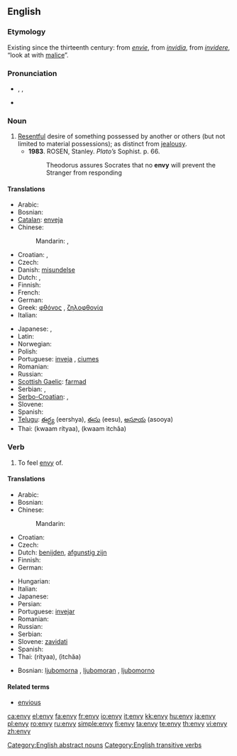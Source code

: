 ==English==

===Etymology===
Existing since the thirteenth century: from {{etyl|fro}} ''[[envie#French|envie]]'', from {{etyl|la}} ''[[invidia#Latin|invidia]]'', from ''[[invidere#Latin|invidere]]'', “look at with [[malice]]”.

===Pronunciation===
* {{a|UK}} {{enPR|ĕn'vē}}, {{IPA|/ˈɛnviː/}}, {{SAMPA|/"Envi:/}}
* {{audio|En-us-envy.ogg|Audio (US)}}

===Noun===
{{en-noun|envies|-}}

# [[resentful|Resentful]] desire of something possessed by another or others (but not limited to material possessions); as distinct from [[jealousy]].
#* '''1983'''.  ROSEN, Stanley.  ''Plato’s'' Sophist.  p. 66.
#*: Theodorus assures Socrates that no '''envy''' will prevent the Stranger from responding

====Translations====
{{trans-top|envy}}
* Arabic: {{t|ar|حسد|m|tr=Hasad}}
* Bosnian: {{t-|bs|ljubomora|f}}
* [[Catalan]]: [[enveja]] {{f}}
* Chinese:
*: Mandarin: {{t|zh|妒嫉|tr=dùjí|sc=Hani}},  {{t|zh|羡慕|tr=xiànmù|sc=Hani}}
* Croatian: {{t-|hr|zavist|f|alt=závist}}, {{t-|hr|ljubomora|f|alt=ljubòmora}}
* Czech: {{t-|cs|závist|f}}
* Danish: [[misundelse]]
* Dutch: {{t+|nl|afgunst|f}}, {{t+|nl|nijd|m|alt=nĳd}}
* Finnish: {{t-|fi|kateus|m}}
* French: {{t+|fr|envie|f}}
* German: {{t+|de|Neid|m}}
* Greek: [[φθόνος]] {{m}}, [[ζηλοφθονία]] {{f}}
* Italian: {{t+|it|invidia|f}}
{{trans-mid}}
* Japanese: {{t|ja|嫉妬|tr=しっと, shitto}},  {{t|ja|ねたみ|tr=netami}}
* Latin: {{t-|la|invidia|f}}
* Norwegian: {{t+|no|misunnelse}}
* Polish: {{t+|pl|zazdrość|f}}
* Portuguese: [[inveja]] {{f}}, [[ciumes]] {{m}}
* Romanian: {{t-|ro|invidie|f}}
* Russian: {{t|ru|зависть|f|tr=závist’|sc=Cyrl}}
* [[Scottish Gaelic]]: [[farmad]] {{m}}
* Serbian: {{t-|sr|zavist}}, {{t-|sr|ljubomora}}
* [[Serbo-Croatian]]: {{t|sh|zavist f}},  {{t|sh|jal m}}
* Slovene: {{t-|sl|zavist|f}}
* Spanish: {{t-|es|envidia|f}}
* [[Telugu]]: [[ఈర్ష్య]] (eershya), [[ఈసు]] (eesu), [[అసూయ]] (asooya)
* Thai: {{Thai|[[ความริษยา]]}} (kwaam rítyaa), {{Thai|[[ความอิจฉา]]}} (kwaam ìtchăa)
{{trans-bottom}}

===Verb===
{{en-verb|env|i|ed}}

# To feel [[envy]] of.

====Translations====
{{trans-top|to envy}}
* Arabic: {{t|ar|غبط|m|tr=ghábaTa|sc=Arab}}
* Bosnian: {{t-|bs|zavidjeti}}
* Chinese:
*: Mandarin: {{t|zh|羡慕|tr=xiànmù|sc=Hani}}
* Croatian: {{t-|hr|zavidjeti|alt=závidjeti}}
* Czech: {{t-|cs|závidět}}
* Dutch: [[benijden|benĳden]], [[afgunstig zijn|afgunstig zĳn]]
* Finnish: {{t-|fi|kadehtia}}
* German: {{t+|de|beneiden}}
{{trans-mid}}
* Hungarian: {{t+|hu|irigyel}}
* Italian: {{t+|it|invidiare}}
* Japanese: {{t|ja|羨む|tr=うらやむ, urayamu|sc=Jpan}}
* Persian: {{fa-Arab|[[حسادت ورزیدن]]}}
* Portuguese: [[invejar]]
* Romanian: {{t+|ro|invidia}}
* Russian: {{t|ru|завидовать|tr=zavídovat’|sc=Cyrl}}
* Serbian: {{t|sr|zavideti}}
* Slovene: [[zavidati]]
* Spanish: {{t-|es|envidiar}}
* Thai: {{Thai|[[ริษยา]]}} (rítyaa), {{Thai|[[อิจฉา]]}} (ìtchăa)
{{trans-bottom}}

{{checktrans-top}}
* Bosnian: [[ljubomorna]] {{f}}, [[ljubomoran]] {{m}}, [[ljubomorno]] {{n}}
{{checktrans-bottom}}

====Related terms====
* [[envious]]

[[Category:English abstract nouns]]
[[Category:English transitive verbs]]

[[ca:envy]]
[[el:envy]]
[[fa:envy]]
[[fr:envy]]
[[io:envy]]
[[it:envy]]
[[kk:envy]]
[[hu:envy]]
[[ja:envy]]
[[pl:envy]]
[[ro:envy]]
[[ru:envy]]
[[simple:envy]]
[[fi:envy]]
[[ta:envy]]
[[te:envy]]
[[th:envy]]
[[vi:envy]]
[[zh:envy]]